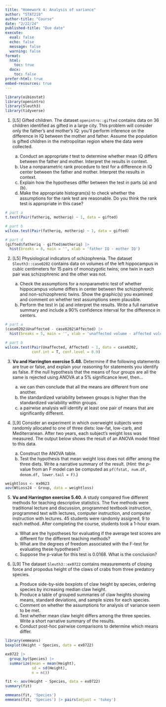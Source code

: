 ```yaml
---
title: "Homework 4: Analysis of variance"
author: "STAT218"
author-title: "Course"
date: "2/22/24"
published-title: "Due date"
execute: 
  eval: false
  echo: false
  message: false
  warning: false
format: 
  html:
    toc: true
  docx:
    toc: false
prefer-html: true
embed-resources: true
---
```


```r
library(oibiostat)
library(openintro)
library(Sleuth3)
library(tidyverse)
```

1. [L5] Gifted children. The dataset `openintro::gifted` contains data on 36 children identified as gifted in a large city. This problem will consider only the father's and mother's IQ: you'll perform inference on the difference in IQ between the mother and father. Assume the population is gifted children in the metropolitan region where the data were collected.

    a. Conduct an appropriate $t$ test to determine whether mean IQ differs between the father and mother. Interpret the results in context.
    b. Use a nonparametric rank procedure to test for a difference in IQ center between the father and mother. Interpret the results in context.
    c. Explain how the hypotheses differ between the test in parts (a) and (b).
    d. Make the appropriate histogram(s) to check whether the assumptions for the rank test are reasonable. Do you think the rank test is appropriate in this case?

```r
# part a
t.test(Pair(fatheriq, motheriq) ~ 1, data = gifted)

# part b
wilcox.test(Pair(fatheriq, motheriq) ~ 1, data = gifted)

# part d
(gifted$fatheriq - gifted$motheriq) |> 
  hist(breaks = 8, main = '', xlab = 'father IQ - mother IQ')
```

2. [L5] Physiological indicators of schizophrenia. The dataset `Sleuth3::case0202` contains data on volumes of the left hippocampus in cubic centimeters for 15 pairs of monozygotic twins; one twin in each pair was schizophrenic and the other was not. 

    a. Check the assumptions for a nonparametric test of whether hippocampus volume differs in center between the schizophrenic and non-schizophrenic twins. Show the graphic(s) you examined and comment on whether test assumptions seem plausible.
    b. Perform the test in (a) and interpret the results. Write a full narrative summary and include a 90% confidence interval for the difference in centers.

```r
# part a
(case0202$Unaffected - case0202$Affected) |> 
  hist(breaks = 5, main = '', xlab = 'unaffected volume - affected volume')

# part b
wilcox.test(Pair(Unaffected, Affected) ~ 1, data = case0202, 
            conf.int = T, conf.level = 0.9)
```

3. **Vu and Harrington exercise 5.48.** Determine if the following statements are true or false, and explain your reasoning for statements you identify as false.
If the null hypothesis that the means of four groups are all the same is rejected using ANOVA at a 5% significance level, then...

    a. we can then conclude that all the means are different from one another.
    b. the standardized variability between groups is higher than the standardized variability within groups. 
    c. a pairwise analysis will identify at least one pair of means that are significantly different.

4. [L9] Consider an experiment in which overweight subjects were randomly allocated to one of three diets: low-fat, low-carb, and Mediterranean. After two years, each subject's weight loss was measured. The output below shows the result of an ANOVA model fitted to this data. 

    a. Construct the ANOVA table.
    b. Test the hypothesis that mean weight loss does not differ among the three diets. Write a narrative summary of the result. 
    (*Hint:* the $p$-value from an F model can be computed as `pf(fstat, num.df, denom.df, lower.tail = F)`.)

```r
weightloss <- ex0623
aov(WtLoss24 ~ Group, data = weightloss)
```

5. **Vu and Harrington exercise 5.40.** A study compared five different methods for teaching descriptive statistics. The five methods were traditional lecture and discussion, programmed textbook instruction, programmed text with lectures, computer instruction, and computer instruction with lectures. 45 students were randomly assigned, 9 to each method. After completing the course, students took a 1-hour exam.

    a. What are the hypotheses for evaluating if the average test scores are different for the different teaching methods?
    b. What are the degrees of freedom associated with the F-test for evaluating these hypotheses? 
    c. Suppose the p-value for this test is 0.0168. What is the conclusion?
    
6. [L9] The dataset `Sleuth3::ex0722` contains measurements of closing force and propodus height of the claws of crabs from three predatory species. 

    a. Produce side-by-side boxplots of claw height by species, ordering species by increasing median claw height.
    b. Produce a table of grouped summaries of claw heights showing means, standard deviations, and sample sizes for each species.
    c. Comment on whether the assumptions for analysis of variance seem to be met.
    d. Test whether mean claw height differs among the three species. Write a short narrative summary of the results.
    e. Conduct post-hoc pairwise comparisons to determine which means differ.
    
    
```r
library(emmeans)
boxplot(Height ~ Species, data = ex0722)

ex0722 |>
  group_by(Species) |>
  summarize(mean = mean(Height),
            sd = sd(Height),
            n = n())

fit <- aov(Height ~ Species, data = ex0722)
summary(fit)

emmeans(fit, 'Species')
emmeans(fit, 'Species') |> pairs(adjust = 'tukey')

```